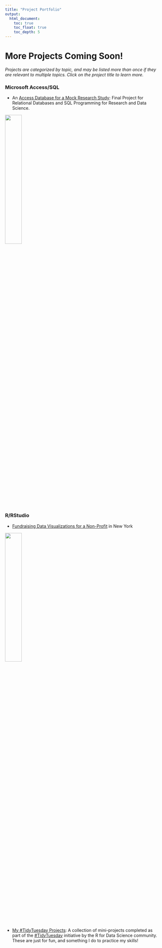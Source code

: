 ```yaml
---
title: "Project Portfolio"
output:
  html_document: 
    toc: true
    toc_float: true
    toc_depth: 5
---
```

 
# More Projects Coming Soon!

*Projects are categorized by topic, and may be listed more than once if they are relevant to multiple topics. Click on the project title to learn more.*

### Microsoft Access/SQL

- An [Access Database for a Mock Research Study](portfolio_db.html): Final Project for Relational Databases and SQL Programming for Research and Data Science. 

<img src="portfolio/access/screenshot_entry.png" style="width:33%">

### R/RStudio

- [Fundraising Data Visualizations for a Non-Profit](portfolio_nonprofit.html) in New York

<img src="portfolio/stand/screenshot_yearly.png" style="width:33%">

- [My #TidyTuesday Projects](portfolio_tidytues.html): A collection of mini-projects completed as part of the [#TidyTuesday](https://github.com/rfordatascience/tidytuesday) initiative by the R for Data Science community. These are just for fun, and something I do to practice my skills!
